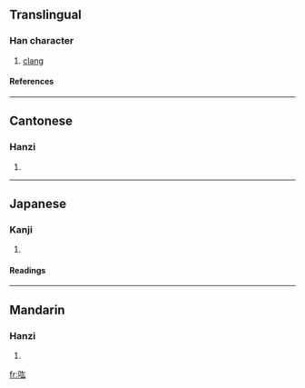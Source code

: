 ==Translingual==
===Han character===
{{Han char|rn=30|rad=口|as=04|sn=7|four=6403<sub>2</sub>|canj=口大戈 (RKI)}}
# [[clang]]
====References====
{{Han ref|kx=0178.240|dkj=03360|dj=0396.100|hdz=10587.070|uh=5430|ud=21552|bh=CA76|bd=51830}}
----
==Cantonese==
===Hanzi===
{{yue-hanzi|jyut=|y=wang4}}
# {{defn|Cantonese}}
----
==Japanese==
===Kanji===
{{ja-kanji|grade=|rs=口04}}
# {{defn|Japanese}} 
====Readings====
{{ja-readings|on=[[こう]] (kō)|kun=}}
----
==Mandarin==
===Hanzi===
{{cmn-hanzi|pin=[[hóng]] ([[hong2]])|wg=hung<sup>2</sup>}}
# {{defn|Mandarin}}

[[fr:吰]]